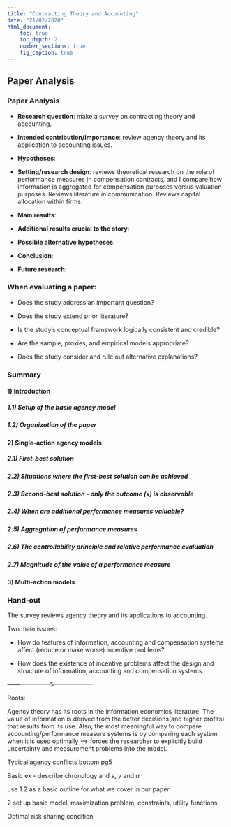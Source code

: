 ---
title: "Contracting Theory and Accounting"
date: "21/02/2020"
html_document:
    toc: true
    toc_depth: 2
    number_sections: true
    fig_caption: true
---
## Paper Analysis{.tabset}

### Paper Analysis

-   **Research question**: make a survey on contracting theory and accounting.

-   **Intended contribution/importance**:  review agency theory and its application to accounting issues.

-   **Hypotheses**: 

-   **Setting/research design**: reviews theoretical research on the role of performance measures in compensation contracts, and I compare how information is aggregated for compensation purposes versus valuation purposes. Reviews literature in communication. Reviews capital allocation within firms. 

-   **Main results**:  

-   **Additional results crucial to the story**:

- **Possible alternative hypotheses**: 

-   **Conclusion**: 

- **Future research**:  

### When evaluating a paper:

- Does the study address an important question?

- Does the study extend prior literature?

- Is the study's conceptual framework logically consistent and credible?

- Are the sample, proxies, and empirical models appropriate?

- Does the study consider and rule out alternative explanations?

### Summary

#### **1) Introduction**

##### **1.1) Setup of the basic agency model**

##### **1.2) Organization of the paper**

#### **2) Single-action agency models**

##### **2.1) First-best solution**

##### **2.2) Situations where the first-best solution can be achieved**

##### **2.3) Second-best solution - only the outcome (x) is observable**

##### **2.4) When are additional performance measures valuable?**

##### **2.5) Aggregation of performance measures**

##### **2.6) The controllability principle and relative performance evaluation**

##### **2.7) Magnitude of the value of a performance measure**

#### **3) Multi-action models**


### Hand-out

The survey reviews agency theory and its applications to accounting.

Two main issues:

- How do features of information, accounting and compensation systems affect (reduce or make worse) incentive problems?

- How does the existence of incentive problems affect the design and structure of information, accounting and compensation systems.

---------------------5-------------------

Roots: 

Agency theory has its roots in the information economics literature. The value of information is derived from the better decisions(and higher profits) that results from its use. Also, the most meaningful way to compare accounting/performance measure systems is by comparing each system when it is used optimally $\implies$ forces the researcher to explicitly build uncertainty and measurement problems into the model. 

Typical agency conflicts bottom pg5

Basic ex - describe chronology and *s*, *y* and *a*

use 1.2 as a basic outline for what we cover in our paper

2 set up basic model, maximization problem, constraints, utility functions, 

Optimal risk sharing condition

















